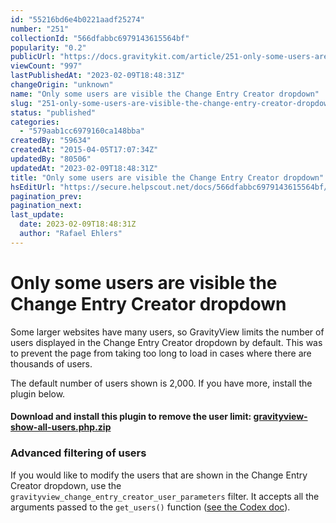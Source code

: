 ```yaml
---
id: "55216bd6e4b0221aadf25274"
number: "251"
collectionId: "566dfabbc6979143615564bf"
popularity: "0.2"
publicUrl: "https://docs.gravitykit.com/article/251-only-some-users-are-visible-the-change-entry-creator-dropdown"
viewCount: "997"
lastPublishedAt: "2023-02-09T18:48:31Z"
changeOrigin: "unknown"
name: "Only some users are visible the Change Entry Creator dropdown"
slug: "251-only-some-users-are-visible-the-change-entry-creator-dropdown"
status: "published"
categories: 
  - "579aab1cc6979160ca148bba"
createdBy: "59634"
createdAt: "2015-04-05T17:07:34Z"
updatedBy: "80506"
updatedAt: "2023-02-09T18:48:31Z"
title: "Only some users are visible the Change Entry Creator dropdown"
hsEditUrl: "https://secure.helpscout.net/docs/566dfabbc6979143615564bf/article/55216bd6e4b0221aadf25274"
pagination_prev: 
pagination_next: 
last_update:
  date: 2023-02-09T18:48:31Z
  author: "Rafael Ehlers"
---
```


# Only some users are visible the Change Entry Creator dropdown

Some larger websites have many users, so GravityView limits the number of users displayed in the Change Entry Creator dropdown by default. This was to prevent the page from taking too long to load in cases where there are thousands of users.

The default number of users shown is 2,000. If you have more, install the plugin below.

#### Download and install this plugin to remove the user limit: [gravityview-show-all-users.php.zip](https://s3.amazonaws.com/helpscout.net/docs/assets/54c58489e4b051242988532c/attachments/55216cfee4b0221aadf25275/gravityview-show-all-users.php.zip)

### Advanced filtering of users

If you would like to modify the users that are shown in the Change Entry Creator dropdown, use the `gravityview_change_entry_creator_user_parameters` filter. It accepts all the arguments passed to the `get_users()` function ([see the Codex doc](http://codex.wordpress.org/Function_Reference/get_users)).